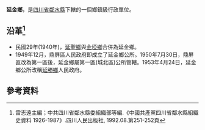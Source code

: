 '''延金鄉'''，是[[四川省|四川省]][[鄰水縣|鄰水縣]]下轄的一個鄉鎮級行政單位。

== 沿革<ref>雷志遠主編；中共四川省鄰水縣委組織部等編.《中國共產黨四川省鄰水縣組織史資料 1926-1987》.四川人民出版社, 1992.08.第251-252頁</ref>==
* 民國29年(1940年)，[[延聖鄉|延聖鄉]]與[[金埡鄉|金埡鄉]]合併為延金鄉。
* 1949年12月，鼎屏區人民政府即成立了延金鄉公所。1950年7月30日，鼎屏區改為第一區後，延金鄉屬第一區(城北區)公所管轄。1953年4月24日，延金鄉公所改稱[[延勝鄉|延勝鄉]]人民政府。

== 參考資料 ==
{{reflist}}
{{行政區劃小作品}}
{{鄰水縣行政區劃（1949年12月21日至1950年2月）}}
{{鄰水縣行政區劃（1950年2月至1951年6月9日）}}
{{鄰水縣行政區劃（1951年6月9日至1952年7月17日）}}
{{鄰水縣行政區劃（1952年7月17日至1953年4月24日）}}
{{鄰水縣行政區劃}}